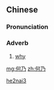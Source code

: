 ==Chinese==
{{zh-forms}}

===Pronunciation===
{{zh-pron
|m=hé'nǎi
|cat=adv
}}

===Adverb===
{{zh-adv}}

# {{lb|zh|archaic}} [[why]]

[[Category:Mandarin archaic terms|he2nai3]]

[[mg:何乃]]
[[zh:何乃]]